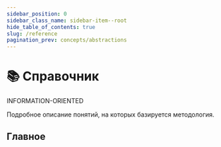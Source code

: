 ```yaml
---
sidebar_position: 0
sidebar_class_name: sidebar-item--root
hide_table_of_contents: true
slug: /reference
pagination_prev: concepts/abstractions
---
```


# 📚 Справочник

<span class="badge badge--danger margin-bottom--md">INFORMATION-ORIENTED</span>

<p class="summary">
Подробное описание понятий, на которых базируется методология.
</p>


## Главное


<Row 
    title="Глоссарий" 
    description="Базовые понятия методологии"
    to="/docs/reference/glossary"
    Icon={ReadOutlined}
/>
<Row 
    title="Слои" 
    description="Справочная информация по слоям"
    to="/docs/reference/layers/overview"
    Icon={MenuOutlined}
/>
<Row 
    title="Сегменты" 
    description="Справочная информация по сегментам"
    to="/docs/reference/segments"
    Icon={GoldOutlined}
/>
